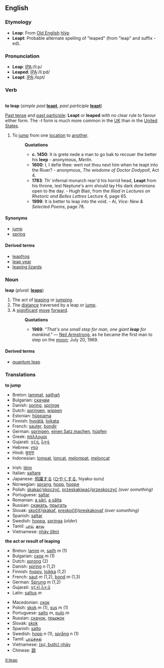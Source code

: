 ==English==
===Etymology===
*'''Leap''': From [[Old English]] [[hlýp]]
*'''Leapt''': Probable alternate spelling of "leaped" (from "leap" and suffix -ed).

===Pronunciation===
*'''Leap''': [[Pronunciation guide|IPA]]:/li&#720;p/
*'''Leaped''': [[Pronunciation guide|IPA]]:/li&#720;pd/
*'''Leapt''': [[Pronunciation guide|IPA]]:/l&#603;pt/

===Verb===
{{en-infl-reg-consonant|leap||}}<br>
'''to leap''' (''simple past'' '''[[leapt]]''', ''past participle'' '''[[leapt]]''')

[[Past tense]] and [[past participle]]: '''Leapt''' or '''leaped''' with no clear rule to favour either form.  The ''-t'' form is much more common in the [[United Kingdom|UK]] than in the [[United States]].

# To [[jump]] from one [[location]] to [[another]].
#:'''Quotations'''
#:* '''c. 1450''': It is grete nede a man to go bak to recouer the better his '''leep''' - anonymous, ''Merlin''.
#:* '''1600''': I, I defie thee: wert not thou next him when he leapt into the Riuer? - anonymous, ''The wisdome of Doctor Dodypoll'', Act 4.
#:* '''1783''': Th' infernal monarch rear'd his horrid head, '''Leapt''' from his throne, lest Neptune's arm should lay His dark dominions open to the day. - Hugh Blair, from the ''Illiad'' in ''Lectures on Rhetoric and Belles Lettres'' Lecture 4, page 65.
#:* '''1999''': It is better to leap into the void.  - Ai, ''Vice: New & Selected Poems'', page 78. 

====Synonyms====
*[[jump]]
*[[spring]]

====Derived terms====
*[[leapfrog]]
*[[leap year]]
*[[leaping lizards]]

===Noun===
'''leap''' (''plural'': '''[[leaps]]''')
#The act of [[leaping]] or [[jumping]].
#The [[distance]] traversed by a leap or [[jump]].
#A [[significant]] [[move]] [[forward]].
#:'''Quotations'''
#:* '''1969''': ''"That's one small step for man, one giant '''leap''' for mankind."'' &mdash; [[Wikipedia:Neil Armstrong|Neil Armstrong]], as he became the first man to step on the [[moon]]; July 20, 1969.

====Derived terms====
*[[quantum leap]]

===Translations===
'''to jump'''
{{top}}
*Breton: [[lammat]], [[sailhañ]]
*Bulgarian: [[скачам]]
*Danish: [[spring]], [[springe]]
*Dutch: [[springen]], [[wippen]]
*Estonian: [[hüppama]]
*Finnish: [[hypätä]], [[loikata]]
*French: [[sauter]], [[bondir]]
*German: [[springen]], [[einen Satz machen]], [[hüpfen]]
*Greek: [[πάλλομαι]]
*Gujarati: [[કૂદવું]], [[ઠેકવું]]
*Hebrew: [[קפץ]]
*Hindi: [[कूदना]]
*Indonesian: [[lompat]], [[loncat]], [[lompat|melompat]], [[loncat|meloncat]]
{{mid}}
*Irish: [[léim]]
*Italian: [[saltare]]
*Japanese: [[飛躍]]する ([[ひやく]]する, hiyaku-suru)
*Norwegian: [[sprang]], [[hopp]], [[hoppe]]
*Polish: [[skakać]]/[[skoczyć]], [[przeskakiwać]]/[[przeskoczyć]] ''(over something)''
*Portuguese: [[saltar]]
*Romanian: [[a sări]], [[a sălta]]
*Russian: [[скакать]], [[прыгать]]
*Slovak: [[skočiť]]/[[skákať]], [[preskočiť]]/[[preskakovať]] ''(over something)''
*Spanish: [[saltar]]
*Swedish: [[hoppa]], [[springa]] (''older'')
*Tamil: [[பாய்]], [[தாவு]]
*Vietnamese: [[nhảy|nhảy (lên)]]
{{bottom}}
'''the act or result of leaping'''
{{top}}
*Breton: [[lamm]] ''m'', [[sailh]] ''m'' (1)
*Bulgarian: [[скок]] ''m'' (1)
*Dutch: [[sprong]] (2)
*Danish: [[spring]] ''n'' (1,2)
*Finnish: [[hyppy]], [[loikka]] (1,2)
*French: [[saut]] ''m'' (1,2), [[bond]] ''m'' (1,3)
*German: [[Sprung]] ''m'' (1,2)
*Gujarati: [[કૂદકો]],[[ઠેકડો]]
*Latin: [[saltus]] ''m''
{{mid}}
*Macedonian: [[скок]]
*Polish: [[skok]] ''m'' (1), [[sus]] ''m'' (1)
*Portuguese: [[salto]] ''m'', [[pulo]] ''m''
*Russian: [[скачок]], [[прыжок]]
*Slovak: [[skok]]
*Spanish: [[salto]]
*Swedish: [[hopp]] ''n'' (1), [[språng]] ''n'' (1)
*Tamil: [[பாய்ச்சல்]]
*Vietnamese: [[nhảy|(sự, bước) nhảy]]
*Chinese: [[跳]]
{{bottom}}

[[it:leap]]